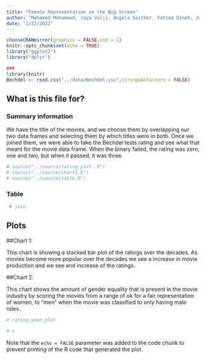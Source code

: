 ```yaml
---
title: "Female Representation on the Big Screen"
author: "Mohamed Mohamoud, Jaya Valji, Angela Gaither, Fatima Dineh, Jainaba Jawara"
date: "1/22/2022"
---
```


```r
chooseCRANmirror(graphics = FALSE,ind = 1)
knitr::opts_chunk$set(echo = TRUE)
library("ggplot2")
library("dplyr")

###
library(knitr)
Bechdel <- read.csv("../data/Bechdel.csv",stringsAsFactors = FALSE)
```

## What is this file for?

<!-- Abstract: -->
<!-- This project examines the (under/mis) representation of female actors in the movie industry. Using the Bechdel Test, we observe the trends between how profitable a movie is depending on its Bechdel Test score, which of the three test requirements have the highest number of failed results, and how Bechdel Test scores have changed between 1950-2021. This topic is important because media plays a substantial role in creating and upholding gender norms that get translated into stereotypes embedded in our daily culture. Once these areas have been studied, we can apply it to larger questions begging critical thinking such as how stereotypes of women in films effect their ability to attain key roles. -->

<!-- Keywords: -->

<!-- Representation -->
<!-- Women -->
<!-- Bechdel Test -->
<!-- Movies -->

<!-- Introduction: -->
<!-- Female Representation on the Big Screen is centered around the idea that female actors are not given equal representation on screen in films. Our aim is to use the Bechdel Test as a way to study the patterns of misrepresentation of females in the movie industry. Created by Alison Bechdel in 1985, the Bechdel Test is still relevant today and measures representation by checking three criteria: -->

<!-- 1. The movie must have at least 2 [named] female characters -->
<!-- 2. Who talk to each other -->
<!-- 3. About something other than a man.  -->
<!-- In Hollywood, for example, the majority of A-list actors, directors, and writers are men. This has led to their biases of women tainting the film industry and affecting broader issues such as unequal pay, key roles, and the reinforcement of stereotypes. We all have our favourite female actors or even directors, but few people are aware of the lack of credit they receive and the major waste of potential simply due to Hollywood patriarchy. -->

<!-- Design Situation: -->
<!--   Project Framing: -->

<!--   The problem that is of concern here is the discriminatory actions taken against woman in the movie industry. The key issues on hand here are the pay gaps that has lasted decades and still effects up and coming actress and already established ones. Bringing this information to light will show a clear line between how women are discriminated and the actions needed to be taken to fix it. -->

<!--   Human Values: -->

<!--   Direct and Indirect Stakeholders: -->
<!-- The direct stakeholders are the women in the Hollywood who are being taken advantage of in all regards by men in power. From all levels in film-making, women of all skills and backgrounds are more or less are still treated unfairly. The key motivation for women being treated fairly is the fact that this is their vocation and something they enjoy doing. Women in this industry hold the value of wanting to be respected by fellow filmmakers. The indirect stakeholders in our research would be movie goers who watch their favorite actress or director who don't know that they are being discriminated against and might not appear in the movie they watch. -->

<!-- Harms and Benefits: -->
<!-- The benefits of this research will be that we will be able to see the inequality in the movie industry in data. It's easy to say that someone is being discriminated against, but now we will have the data to show the discrimination. The harm that will come will be that male costars will not be paid more but less if their women costars get paid the same as them. This harm is only an if the movie industry changes the pay gap, but if they don't, then no liability will come. -->

<!-- Research Questions: -->

<!-- How profitable is a movie depending on its Bechdel Test score? -->

<!-- In the table, you can see that the movies that passed the Bechdel test didn't guarantee that they ended up being profitable. One of the movies Dredd 3D, passed the Bechdel test, and the binary test had a domestic gross of 13,414,714. Another movie called Captain Phillips failed the Bechdel and binary tests but had a domestic gross of 107,136,417.  -->


<!-- Which of the three test requirements have the highest number of failed results? -->

<!-- The binary test had the most number of failed tests because it was a pass or fail, and there was no in-between. The other test had different rankings, and it wasn't just two options like the binary test.  -->


<!-- How have Bechdel Test scores changed between 1874-2021? -->

<!-- If you look at the table, you can see that from 1874 to 1905, it was mainly zeros, and after 1905 it slowly started to get better. In 2021 you will see a lot of threes, so the Bechdel test is changing from 1874 to 2021. -->

<!-- Application and Critical Thinking: How do stereotypes of women in films affect their ability to attain key roles? -->
<!-- This question is important because of the long standing belief that women cant be the star of movies unless there's a romantic element or that they have to be the ones being saved. This has long standing effects to young women that grow up thinking that it is all they will ever be. This also has effects on how directors and writers are picked as well as how much women are paid compared to their male counterparts. -->

<!-- The Dataset: -->
<!-- We used the Bechdel test for our data, and the Bechdel test measures the representation of women in fiction. The Bechdel test has three rules: that at least two women are featured, that these women talk to each other, and that they discuss something other than a man. We found an article that used the Bechdel test in female representation in movies, and they gave the article rates in order to figure out the female representation. The score could be one of three meanings: a rating of zero means the movie does not have at least two female presentations. a rating of one, it means that the film has two female actors, but they don't talk to each other. If it has a rating of two, the movie has two female actors, but they talk about men. If they have a three rating, they have two female actors, and they speak to each other and something other than men. We compared about 937 movies, and in our data, we broke it down by title, imdbid, id, rating, and year. If you go to the ratings, you will see which movies passed the Bechdel test and which movies failed the Bechdel test. One of the movies from 2021, called Black Widow, was based on a female superhero and passed the Bechdel test with a three, another movie, Men in Black: International, was based on two male characters, but they still passed the Bechdel test. Another trend we saw was that there is no evident link between a film's budget or income and its Bechdel score.thus, we came to the conclusion that the Bechdel test is not always the greatest way to assess female representation in films. -->

<!-- The movie set is our secondary source which is 1794 rows long and 15 column wide and covers a variety of topics such as budget and gross box office sales to women satisfactory role playing in movies. The who in this data set would be the women who played roles in these movies or not. Some observations I have made with this data is that the connections between the budget and the women's roles in movies and that is something we can really dive into to find how severe the difference is between the budget of movies with men main actors or women. -->

<!-- Expected Implications: -->
<!-- Our findings have the expected implication that women are still barred from high positions in the media and entertainment industries. This report could be a useful tool for those learning film production and directing or for the general public to be aware of the biases we still have regarding women. This research also has far-reaching implications beyond the film business. The study of historical patterns of female representation is, in and of itself, a very important and relevent subject of research. Our hypothesis is that our studies on films will provide substantial new insights into just how much women are under-represented in many other areas such as STEM, sports, marketing tactics, etc. -->

<!-- Limitations: -->
<!-- Some limitations that come with this project are the availability and locations of data, and the continuation of movie sagas. Some movies from our Bechdel data are from countries outside of North America, and thus the differences in gender norms and culture must be acknowledged. However, the values behind our project remain - female characters on-screen can be much more than just a love interest or a shallow, supporting character to a male lead and can increased dynamic representation can positively impact female viewers. Furthermore, movies that continue into sagas - like Twilight - can increase data that may pass or fail the Bechdel test and therefore potentially alter the comprehensive, bigger picture. This could be controlled if sagas were reduced to their title films, though this would also disqualify a saga and our data from representing any female character arcs, development, or decreased Bechdel passability like Pirates of the Caribbean. -->

<!-- References: -->
<!-- Mitchell, Carolee. “Women in Movies - Dataset by Carolee.” Data.world, 30 Nov. 2017, https://data.world/carolee/women-in-movies/workspace/file filename=movies.csv. -->

<!-- Yao, Alison Yuhan. “Bechdel Test: Comparing Female Representation Metrics in Movies.” Towards Data Science, 14 Jan. 2022, https://towardsdatascience.com/bechdel- test-comparing-female-representation-metrics-in-movies-6cbade15010f. -->

<!-- Yao, Alison Yuhan. “Movie Bechdel Test Scores.” Kaggle, 2 Jan. 2022, https://www.kaggle.com/alisonyao/movie-bechdel-test-scores. -->

### Summary information
We have the title of the movies, and we choose them by overlapping our two data frames and selecting them by which titles were in both. Once we joined them, we were able to take the Bechdel tests rating and see what that meant for the movie data frame. When the binary failed, the rating was zero, one and two, but when it passed, it was three. 
```r
# source("../source/rating_plot .R")
# source("../source/chart2.R")
# source("../source/table.R")
```


### Table

```r

 # join
```

## Plots

##Chart 1:

This chart is showing a stacked bar plot of the ratings over the decades. As movies  become more
popular over the decades we see a increase in movie production and we see and increase of the ratings. 

##Chart 2:

This chart shows the amount of gender equality that is present in the movie industry by scoring the 
movies from a range of ok for a fair representation of women, to "men" when the movie was classified to only having 
male roles.
```r

# rating_year_plot

```
```r

# x
```


Note that the `echo = FALSE` parameter was added to the code chunk to prevent printing of the R code that generated the plot.
